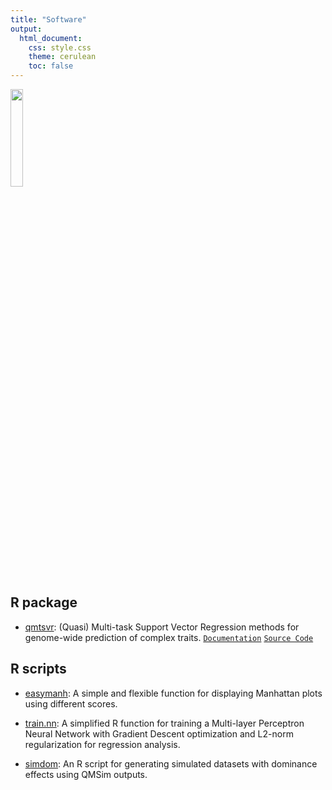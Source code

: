 ---
title: "Software"
output: 
  html_document:
    css: style.css
    theme: cerulean
    toc: false
---

![](software.png){width=20%}  

## R package

* [qmtsvr](): (Quasi) Multi-task Support Vector Regression methods for genome-wide prediction of complex traits. 
[`Documentation`](my_vignette.html) [`Source Code`](https://github.com/alvesand/qmtsvr)


## R scripts  

* [easymanh](https://github.com/alvesand/easymanh): A simple and flexible function for displaying Manhattan plots using different scores.  

* [train.nn](https://github.com/alvesand/train.nn): A simplified R function for training a Multi-layer Perceptron Neural Network with Gradient Descent optimization and L2-norm regularization for regression analysis.  

* [simdom](https://github.com/alvesand/simdom): An R script for generating simulated datasets with dominance effects using QMSim outputs. 
      